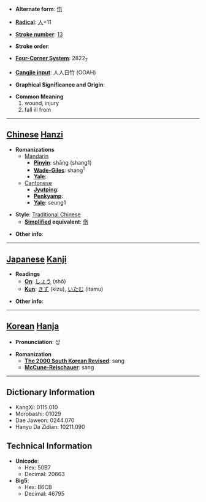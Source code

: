 * '''Alternate form''': [[伤]]

* '''[[Wiktionary:Chinese radical index| Radical]]''': [[Wiktionary:Chinese radical index 人|人]]+11

* '''[[Wiktionary:Chinese total strokes index|Stroke number]]''': [[Wiktionary:Chinese total strokes index 13|13]]

* '''Stroke order''': 

* '''[[Wiktionary:Chinese four corner index|Four-Corner System]]''': 2822<sub>7</sub>

* '''[[Wiktionary:Chinese Cangjie index|Cangjie input]]''': 人人日竹 (OOAH)

* '''Graphical Significance and Origin''': 

* '''Common Meaning'''
*#wound, injury
*# fall ill from


----

== [[Chinese]] [[Hanzi]] ==

* '''Romanizations'''
** [[Mandarin]]
*** '''[[Pinyin]]''': shāng (shang1)
*** '''[[Wade-Giles]]''': shang<sup>1</sup>
*** '''[[Yale]]''': 
**[[Cantonese]]
***'''[[Jyutping]]''':
***'''[[Penkyamp]]''': 
***'''[[Yale]]''': seung1

* '''Style''': [[Traditional Chinese]] 
** '''[[Simplified Chinese|Simplified]] equivalent''': [[伤]]

* '''Other info''': 

----

== [[Japanese]] [[Kanji]] ==

* '''Readings'''
** '''[[On]]''': [[しょう]] (shō)
** '''[[Kun]]''': [[きず]] (kizu), [[いたむ]] (itamu)

* '''Other info''':  

----

== [[Korean]] [[Hanja]] ==

* '''Pronunciation''': 상

* '''Romanization'''
** '''[[The 2000 South Korean Revised Romanization|The 2000 South Korean Revised]]''': sang
** '''[[McCune-Reischauer]]''': sang

----

== Dictionary Information ==

* KangXi: 0115.010
* Morobashi: 01029
* Dae Jaweon: 0244.070
* Hanyu Da Zidian: 10211.090

== Technical Information ==

* '''Unicode''':
** Hex: 50B7
** Decimal: 20663
* '''Big5''':
** Hex: B6CB
** Decimal: 46795